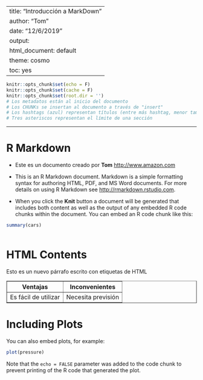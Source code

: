 

---
title: "Introducción a MarkDown"
author: "Tom"
date: "12/6/2019"
output:
  html_document: default
  theme: cosmo
  toc: yes
---


```{r setup, include=FALSE}
knitr::opts_chunk$set(echo = F)
knitr::opts_chunk$set(cache = F)
knitr::opts_chunk$set(root.dir = '')
# Los metadatos están al inicio del documento
# Los CHUNKs se insertan al documento a través de "insert"
# Los hashtags (azul) representan títulos (entre más hashtag, menor tamaño de letra)
# Tres asteriscos representan el límite de una sección
```
* * * 
# R Markdown

* Este es un documento creado por **Tom** <http://www.amazon.com>

* This is an R Markdown document. Markdown is a simple formatting syntax for authoring HTML, PDF, and MS Word documents. For more details on using R Markdown see <http://rmarkdown.rstudio.com>.

* When you click the **Knit** button a document will be generated that includes both content as well as the output of any embedded R code chunks within the document. You can embed an R code chunk like this:

```{r cars}
summary(cars)
```

```{r}

```
# HTML Contents
<p> Esto es un nuevo párrafo escrito con etiquetas de HTML </p>
<table border = 1>
<th> Ventajas </th>
<th> Inconvenientes </th>
<tr>
<td> Es fácil de utilizar </td>
<td> Necesita previsión </td>
</tr>
</table>

# Including Plots

You can also embed plots, for example:

```{r pressure, echo=FALSE}
plot(pressure)
```

Note that the `echo = FALSE` parameter was added to the code chunk to prevent printing of the R code that generated the plot.
